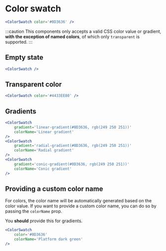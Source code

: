 # Color swatch


<ComponentShowcase fitWidth>
	<ColorSwatch color='#0D3636' />
</ComponentShowcase>

```jsx
<ColorSwatch color='#0D3636' />
```

:::caution
This components only accepts a valid CSS color value or gradient, **with the exception of named colors**, of which only `transparent` is supported.
:::

## Empty state

<ComponentShowcase fitWidth>
	<ColorSwatch />
</ComponentShowcase>

```jsx
<ColorSwatch />
```

## Transparent color

<ComponentShowcase fitWidth>
	<ColorSwatch color='#4433EE80' />
</ComponentShowcase>

```jsx
<ColorSwatch color='#4433EE80' />
```

## Gradients

<ComponentShowcase fitWidth>
	<ColorSwatch
		gradient='linear-gradient(#0D3636, rgb(249 250 251))'
		colorName='Linear gradient'
	/>
	<ColorSwatch
		gradient='radial-gradient(#0D3636, rgb(249 250 251))'
		colorName='Radial gradient'
	/>
	<ColorSwatch
		gradient='conic-gradient(#0D3636, rgb(249 250 251))'
		colorName='Conic gradient'
	/>
</ComponentShowcase>

```jsx
<ColorSwatch
	gradient='linear-gradient(#0D3636, rgb(249 250 251))'
	colorName='Linear gradient'
/>
<ColorSwatch
	gradient='radial-gradient(#0D3636, rgb(249 250 251))'
	colorName='Radial gradient'
/>
<ColorSwatch
	gradient='conic-gradient(#0D3636, rgb(249 250 251))'
	colorName='Conic gradient'
/>
```

## Providing a custom color name

For colors, the color name will be automatically generated based on the color value.
If you want to provide a custom color name, you can do so by passing the `colorName` prop.

You **should** provide this for gradients.

<ComponentShowcase fitWidth>
	<ColorSwatch
		color='#0D3636'
		colorName='Platform dark green'
	/>
</ComponentShowcase>

```jsx
<ColorSwatch
	color='#0D3636'
	colorName='Platform dark green'
/>
```
